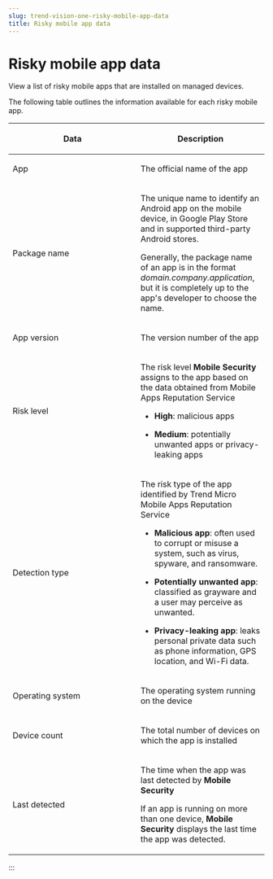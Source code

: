 ```yaml
---
slug: trend-vision-one-risky-mobile-app-data
title: Risky mobile app data
---
```

# Risky mobile app data

View a list of risky mobile apps that are installed on managed devices.

The following table outlines the information available for each risky mobile app.

<table>
<colgroup>
<col style="width: 50%" />
<col style="width: 50%" />
</colgroup>
<thead>
<tr>
<th><p>Data</p></th>
<th><p>Description</p></th>
</tr>
</thead>
<tbody>
<tr>
<td><p>App</p></td>
<td><p>The official name of the app</p></td>
</tr>
<tr>
<td><p>Package name</p></td>
<td><p>The unique name to identify an Android app on the mobile device, in Google Play Store and in supported third-party Android stores.</p>
<p>Generally, the package name of an app is in the format <em>domain.company.application</em>, but it is completely up to the app's developer to choose the name.</p></td>
</tr>
<tr>
<td><p>App version</p></td>
<td><p>The version number of the app</p></td>
</tr>
<tr>
<td><p>Risk level</p></td>
<td><p>The risk level <strong>Mobile Security</strong> assigns to the app based on the data obtained from Mobile Apps Reputation Service</p>
<ul>
<li><p><strong>High</strong>: malicious apps</p></li>
<li><p><strong>Medium</strong>: potentially unwanted apps or privacy-leaking apps</p></li>
</ul></td>
</tr>
<tr>
<td><p>Detection type</p></td>
<td><p>The risk type of the app identified by Trend Micro Mobile Apps Reputation Service</p>
<ul>
<li><p><strong>Malicious app</strong>: often used to corrupt or misuse a system, such as virus, spyware, and ransomware.</p></li>
<li><p><strong>Potentially unwanted app</strong>: classified as grayware and a user may perceive as unwanted.</p></li>
<li><p><strong>Privacy-leaking app</strong>: leaks personal private data such as phone information, GPS location, and Wi-Fi data.</p></li>
</ul></td>
</tr>
<tr>
<td><p>Operating system</p></td>
<td><p>The operating system running on the device</p></td>
</tr>
<tr>
<td><p>Device count</p></td>
<td><p>The total number of devices on which the app is installed</p></td>
</tr>
<tr>
<td><p>Last detected</p></td>
<td><p>The time when the app was last detected by <strong>Mobile Security</strong></p>
<p>If an app is running on more than one device, <strong>Mobile Security</strong> displays the last time the app was detected.</p></td>
</tr>
</tbody>
</table>
:::
